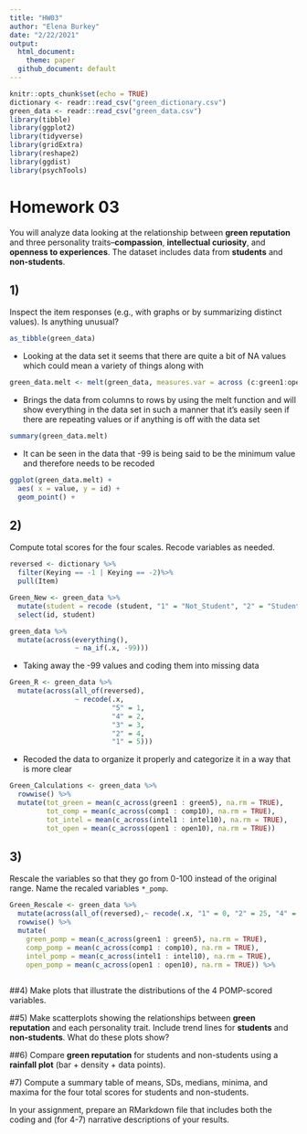 ```yaml
---
title: "HW03"
author: "Elena Burkey"
date: "2/22/2021"
output: 
  html_document:
    theme: paper
  github_document: default
---
```




```r
knitr::opts_chunk$set(echo = TRUE)
dictionary <- readr::read_csv("green_dictionary.csv")
green_data <- readr::read_csv("green_data.csv")
library(tibble)
library(ggplot2)
library(tidyverse)
library(gridExtra)
library(reshape2)
library(ggdist)
library(psychTools)
```

# Homework 03

You will analyze data looking at the relationship between **green reputation** and three personality traits--**compassion**, **intellectual curiosity**, and **openness to experiences**.
The dataset includes data from **students** and **non-students**.

## 1)
Inspect the item responses (e.g., with graphs or by summarizing distinct values).     Is anything unusual?

```r
as_tibble(green_data)
```

- Looking at the data set it seems that there are quite a bit of NA values which could mean a variety of things along with 

```r
green_data.melt <- melt(green_data, measures.var = across (c:green1:open10))
```

- Brings the data from columns to rows by using the melt function and will show everything in the data set in such a manner that it's easily seen if there are repeating values or if anything is off with the data set 

```r
summary(green_data.melt)
```

- It can be seen in the data that -99 is being said to be the minimum value and therefore needs to be recoded 

```r
ggplot(green_data.melt) + 
  aes( x = value, y = id) +
  geom_point() +
```

## 2)
Compute total scores for the four scales. 
    Recode variables as needed.

```r
reversed <- dictionary %>%
  filter(Keying == -1 | Keying == -2)%>%
  pull(Item)
```

```r
Green_New <- green_data %>%
  mutate(student = recode (student, "1" = "Not_Student", "2" = "Student", .missing = "No_Response", .default = "Unknown")) %>%
  select(id, student)
```

```r
green_data %>%
  mutate(across(everything(),
                ~ na_if(.x, -99)))
```

- Taking away  the -99 values and coding them into missing data 

```r
Green_R <- green_data %>%
  mutate(across(all_of(reversed), 
                ~ recode(.x, 
                         "5" = 1,
                         "4" = 2,
                         "3" = 3,
                         "2" = 4,
                         "1" = 5)))
```

- Recoded the data to organize it properly and categorize it in a way that is more clear 


```r
Green_Calculations <- green_data %>%
  rowwise() %>%
  mutate(tot_green = mean(c_across(green1 : green5), na.rm = TRUE),
         tot_comp = mean(c_across(comp1 : comp10), na.rm = TRUE), 
         tot_intel = mean(c_across(intel1 : intel10), na.rm = TRUE),
         tot_open = mean(c_across(open1 : open10), na.rm = TRUE))
```

 
## 3)
Rescale the variables so that they go from 0-100 instead of the original range.
     Name the recaled variables `*_pomp`.

```r
Green_Rescale <- green_data %>%
  mutate(across(all_of(reversed),~ recode(.x, "1" = 0, "2" = 25, "4" = 75, "5" = 100))) %>%
  rowwise() %>%
  mutate(
    green_pomp = mean(c_across(green1 : green5), na.rm = TRUE),
    comp_pomp = mean(c_across(comp1 : comp10), na.rm = TRUE), 
    intel_pomp = mean(c_across(intel1 : intel10), na.rm = TRUE),
    open_pomp = mean(c_across(open1 : open10), na.rm = TRUE)) %>%
    
```
     
##4)
Make plots that illustrate the distributions of the 4 POMP-scored variables.


##5)
Make scatterplots showing the relationships between **green reputation** and each personality trait.
     Include trend lines for **students** and **non-students**.
     What do these plots show?
     
##6)
Compare **green reputation** for students and non-students using a **rainfall plot** (bar + density + data points).
 
#7) 
Compute a summary table of means, SDs, medians, minima, and maxima for the four total scores for students and non-students.
  
In your assignment, prepare an RMarkdown file that includes both the coding and (for 4-7) narrative descriptions of your results.
